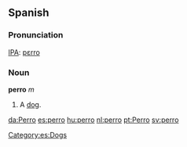 ==Spanish==
===Pronunciation===
[[IPA]]: [[pɛrro]]

===Noun===
'''perro''' ''m''

#A [[dog]]. 

[[Category:es:Dogs]]

[[da:Perro]]
[[es:perro]]
[[hu:perro]]
[[nl:perro]]
[[pt:Perro]]
[[sv:perro]]